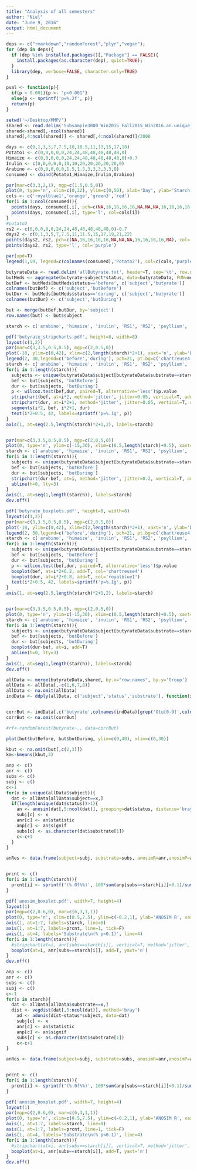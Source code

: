 ```yaml
---
title: "Analysis of all semesters"
author: "Niel"
date: "June 9, 2016"
output: html_document
---
```


```r
deps <- c("rmarkdown","randomForest","plyr","vegan");
for (dep in deps){
  if (dep %in% installed.packages()[,"Package"] == FALSE){
    install.packages(as.character(dep), quiet=TRUE);
  }
  library(dep, verbose=FALSE, character.only=TRUE)
}

pval <- function(p){
  if(p < 0.001){p <- 'p<0.001'}
  else{p <- sprintf('p=%.2f', p)}
  return(p)
}

setwd('~/Desktop/MMP/')
shared <- read.delim('Subsample3000_Win2015_Fall2015_Win2016.an.unique_list.shared', header=T, sep='\t')
shared<-shared[,-ncol(shared)]
shared[,4:ncol(shared)] <- shared[,4:ncol(shared)]/3000
```


```r
days <- c(0,1,3,5,7,7.5,10,10.5,11,13,15,17,18)
Potato1 <- c(0,0,0,0,0,24,24,48,48,48,48,48,0)
Himaize <- c(0,0,0,0,0,24,24,48,48,48,48,48,0)+0.7
Inulin <- c(0,0,0,0,0,10,10,20,20,20,20,20,0)
Arabino <- c(0,0,0,0,0,1.5,1.5,3,3,3,3,3,0)
consumed <- cbind(Potato1,Himaize,Inulin,Arabino)

par(mar=c(3,3,2,1), mgp=c(1.5,0.5,0))
plot(0, type='n', xlim=c(0,22), ylim=c(0,50), xlab='Day', ylab='Starch consumed (g/day)')
cols <- c('royalblue1','orange','green3','red')
for(i in 1:ncol(consumed)){
  points(days, consumed[,i], pch=c(NA,16,16,16,16,NA,NA,NA,16,16,16,16,NA), col=cols[i])
  points(days, consumed[,i], type='l', col=cols[i])
}
#potato2
rs2 <- c(0,0,0,0,0,24,24,48,48,48,48,48,0)-0.7
days2 <- c(0,1,3,5,7,7.5,11,11.5,15,17,19,21,22)
points(days2, rs2, pch=c(NA,16,16,16,16,NA,NA,NA,16,16,16,16,NA), col='purple')
points(days2, rs2, type='l', col='purple')

par(xpd=T)
legend(1,50, legend=c(colnames(consumed),'Potato2'), col=c(cols,'purple'), lty=1, pch=16, box.lty=0)
```


```r
butyrateData <- read.delim('allButyrate.txt', header=T, sep='\t', row.names=1)
butMeds <- aggregate(butyrate~subject*status, data=butyrateData, FUN=median)
butBef <- butMeds[butMeds$status=='before', c('subject','butyrate')]
colnames(butBef) <- c('subject','butBefore')
butDur <- butMeds[butMeds$status=='during', c('subject','butyrate')]
colnames(butDur) <- c('subject','butDuring')

but <- merge(butBef,butDur, by='subject')
row.names(but) <- but$subject

starch <- c('arabino', 'himaize', 'inulin', 'RS1', 'RS2', 'psyllium', 'both')

pdf('butyrate_stripcharts.pdf', height=8, width=8)
layout(c(1,2))
par(mar=c(3,3.5,0.5,0.5), mgp=c(2,0.5,0))
plot(-10, ylim=c(0,42), xlim=c(2,length(starch)*2+1), xaxt='n', ylab='butyrate (mmol/kg)', xlab='')
legend(2, 30,legend=c('before','during'), pch=21, pt.bg=c('chartreuse4','royalblue1'),bty='n')
starch <- c('arabino', 'himaize', 'inulin', 'RS1', 'RS2', 'psyllium', 'both')
for(i in 1:length(starch)){
  subjects <- unique(butyrateData$subject[butyrateData$substrate==starch[i]])
  bef <- but[subjects, 'butBefore']
  dur <- but[subjects, 'butDuring']
  p <- wilcox.test(bef,dur, paired=T, alternative='less')$p.value
  stripchart(bef, at=i*2, method='jitter', jitter=0.05, vertical=T, add=T, pch=21, bg='chartreuse4')
  stripchart(dur, at=i*2+1, method='jitter', jitter=0.05, vertical=T, add=T, pch=21, bg='royalblue1')
  segments(i*2, bef, i*2+1, dur)
  text(i*2+0.5, 42, labels=sprintf('p=%.1g', p))
}
axis(1, at=seq(2.5,length(starch)*2+1,2), labels=starch)


par(mar=c(3,3.5,0.5,0.5), mgp=c(2,0.5,0))
plot(0, type='n', ylim=c(-15,30), xlim=c(0.5,length(starch)+0.5), xaxt='n', ylab='change in butyrate (mmol/kg)', xlab='')
starch <- c('arabino', 'himaize', 'inulin', 'RS1', 'RS2', 'psyllium', 'both')
for(i in 1:length(starch)){
  subjects <- unique(butyrateData$subject[butyrateData$substrate==starch[i]])
  bef <- but[subjects, 'butBefore']
  dur <- but[subjects, 'butDuring']
  stripchart(dur-bef, at=i, method='jitter', jitter=0.2, vertical=T, add=T, pch=21, bg='grey40')
  abline(h=0, lty=3)
}
axis(1, at=seq(1,length(starch)), labels=starch)
dev.off()
```

```r
pdf('butyrate_boxplots.pdf', height=8, width=8)
layout(c(1,2))
par(mar=c(3,3.5,0.5,0.5), mgp=c(2,0.5,0))
plot(-10, ylim=c(0,42), xlim=c(2,length(starch)*2+1), xaxt='n', ylab='butyrate (mmol/kg)', xlab='Substrate')
legend(2, 30,legend=c('before','during'), pch=21, pt.bg=c('chartreuse4','royalblue1'),bty='n')
starch <- c('arabino', 'himaize', 'inulin', 'RS1', 'RS2', 'psyllium', 'both')
for(i in 1:length(starch)){
  subjects <- unique(butyrateData$subject[butyrateData$substrate==starch[i]])
  bef <- but[subjects, 'butBefore']
  dur <- but[subjects, 'butDuring']
  p <- wilcox.test(bef,dur, paired=T, alternative='less')$p.value
  boxplot(bef, at=i*2+0.2, add=T, col='chartreuse4')
  boxplot(dur, at=i*2+0.8, add=T, col='royalblue1')
  text(i*2+0.5, 42, labels=sprintf('p=%.1g', p))
}
axis(1, at=seq(2.5,length(starch)*2+1,2), labels=starch)


par(mar=c(3,3.5,0.5,0.5), mgp=c(2,0.5,0))
plot(0, type='n', ylim=c(-15,30), xlim=c(0.5,length(starch)+0.5), xaxt='n', ylab='change in butyrate (mmol/kg)', xlab='Substrate')
starch <- c('arabino', 'himaize', 'inulin', 'RS1', 'RS2', 'psyllium', 'both')
for(i in 1:length(starch)){
  subjects <- unique(butyrateData$subject[butyrateData$substrate==starch[i]])
  bef <- but[subjects, 'butBefore']
  dur <- but[subjects, 'butDuring']
  boxplot(dur-bef, at=i, add=T)
  abline(h=0, lty=3)
}
axis(1, at=seq(1,length(starch)), labels=starch)
dev.off()
```



```r
allData <- merge(butyrateData,shared, by.x="row.names", by.y='Group')
allData <- allData[,-c(1,6,7,8)]
allData <- na.omit(allData)
indData <- ddply(allData, c('subject','status','substrate'), function(x){apply(x[,4:ncol(x)],2,mean)})


corrBut <- indData[,c('butyrate',colnames(indData)[grep('Otu[0-9]',colnames(indData))])]
corrBut <- na.omit(corrBut)

#rf<-randomForest(butyrate~., data=corrBut)
```

```r
plot(but$butBefore, but$butDuring, ylim=c(0,40), xlim=c(0,30))

kbut <- na.omit(but[,c(2,3)])
km<-kmeans(kbut,3)
```

```r

anp <- c()
anr <- c()
subs <- c()
subj <- c()
c<-1
for(x in unique(allData$subject)){
  dat <- allData[allData$subject==x,]
  if(length(unique(dat$status))>1){
    an <- anosim(dat[,5:ncol(dat)], grouping=dat$status, distance='bray')
    subj[c] <- x
    anr[c] <- an$statistic
    anp[c] <- an$signif
    subs[c] <- as.character(dat$substrate[1])
    c<-c+1
  }
}

anRes <- data.frame(subject=subj, substrate=subs, anosimR=anr,anosimP=anp)


prcnt <- c()
for(i in 1:length(starch)){
  prcnt[i] <- sprintf('(%.0f%%)', 100*sum(anp[subs==starch[i]]<0.1)/sum(subs==starch[i]))
}

pdf('anosim_boxplot.pdf', width=7, height=4)
layout(1)
par(mgp=c(2,0.6,0), mar=c(6,3,1,1))
plot(0, type='n', xlim=c(0.5,7.5), ylim=c(-0.2,1), ylab='ANOSIM R', xaxt='n', xlab='', las=2)
axis(1, at=1:7, labels=starch, line=0)
axis(1, at=1:7, labels=prcnt, line=1, tick=F)
axis(1, at=4, labels='Substrate\n(% p<0.1)', line=4)
for(i in 1:length(starch)){
  #stripchart(at=i, anr[subs==starch[i]], vertical=T, method='jitter',  pch=21, bg=c('grey80','grey30')[as.numeric(anp[subs==starch[i]]<0.05)+1], add=T)
  boxplot(at=i, anr[subs==starch[i]], add=T, yaxt='n')
}
dev.off()
```

```r

anp <- c()
anr <- c()
subs <- c()
subj <- c()
c<-1
for(x in starch){
  dat <- allData[allData$substrate==x,]
  dist <- vegdist(dat[,5:ncol(dat)], method='bray')
    ad <- adonis(dist~status*subject, data=dat)
    subj[c] <- x
    anr[c] <- an$statistic
    anp[c] <- an$signif
    subs[c] <- as.character(dat$substrate[1])
    c<-c+1
}

anRes <- data.frame(subject=subj, substrate=subs, anosimR=anr,anosimP=anp)


prcnt <- c()
for(i in 1:length(starch)){
  prcnt[i] <- sprintf('(%.0f%%)', 100*sum(anp[subs==starch[i]]<0.1)/sum(subs==starch[i]))
}

pdf('anosim_boxplot.pdf', width=7, height=4)
layout(1)
par(mgp=c(2,0.6,0), mar=c(6,3,1,1))
plot(0, type='n', xlim=c(0.5,7.5), ylim=c(-0.2,1), ylab='ANOSIM R', xaxt='n', xlab='', las=2)
axis(1, at=1:7, labels=starch, line=0)
axis(1, at=1:7, labels=prcnt, line=1, tick=F)
axis(1, at=4, labels='Substrate\n(% p<0.1)', line=4)
for(i in 1:length(starch)){
  #stripchart(at=i, anr[subs==starch[i]], vertical=T, method='jitter',  pch=21, bg=c('grey80','grey30')[as.numeric(anp[subs==starch[i]]<0.05)+1], add=T)
  boxplot(at=i, anr[subs==starch[i]], add=T, yaxt='n')
}
dev.off()
```